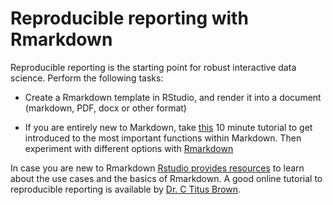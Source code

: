 # Reproducible reporting with Rmarkdown

Reproducible reporting is the starting point for robust interactive
data science. Perform the following tasks:

 * Create a Rmarkdown template in RStudio, and render it into a
   document (markdown, PDF, docx or other format)

 * If you are entirely new to Markdown, take
   [this](https://www.markdowntutorial.com/) 10 minute tutorial to get
   introduced to the most important functions within Markdown. Then
   experiment with different options with
   [Rmarkdown](https://www.rstudio.com/wp-content/uploads/2016/03/rmarkdown-cheatsheet-2.0.pdf)

In case you are new to Rmarkdown [Rstudio provides
resources](https://rmarkdown.rstudio.com/lesson-1.html) to learn
about the use cases and the basics of Rmarkdown. A good online
tutorial to reproducible reporting is available by [Dr. C Titus
Brown](https://rpubs.com/marschmi/RMarkdown).



